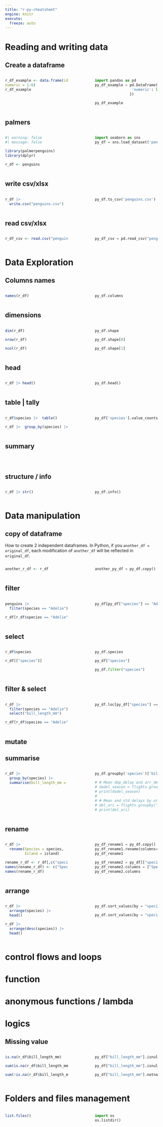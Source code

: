 ```yaml
---
title: "r-py-cheatsheet"
engine: knitr
execute: 
  freeze: auto
---
```


# Reading and writing data

## Create a dataframe
::: {.columns}

::: {.column width="45%"}
```r
r_df_example <- data.frame(id = letters[1:6],
numeric = 1:6)
r_df_example
```
:::
::: {.column width="10%"}
:::
::: {.column width="45%"}

```python
import pandas as pd
py_df_example = pd.DataFrame({'id': list('abcdef'),
                 'numeric': list(range(1, 7))
                })

py_df_example
```
:::

:::

## palmers 
::: {.columns}

::: {.column width="45%"}
```r
#| warning: false 
#| message: false

library(palmerpenguins)
library(dplyr)

r_df <- penguins

```
:::
::: {.column width="10%"}
:::
::: {.column width="45%"}
```python
import seaborn as sns
py_df = sns.load_dataset('penguins')

```
:::

:::

## write csv/xlsx
::: {.columns}

::: {.column width="45%"}
```r
r_df |> 
  write.csv("penguins.csv")
```
:::
::: {.column width="10%"}
:::
::: {.column width="45%"}
```python
py_df.to_csv('penguins.csv')
```
:::

:::

## read csv/xlsx
::: {.columns}
::: {.column width="45%"}
```r
r_df_csv <- read.csv("penguins.csv")
```
:::
::: {.column width="10%"}
:::
::: {.column width="45%"}
```python
py_df_csv =	pd.read_csv("penguins.csv")
```
:::
:::

# Data Exploration

## Columns names
::: {.columns}

::: {.column width="45%"}
```r
names(r_df)
```
:::
::: {.column width="10%"}
:::
::: {.column width="45%"}

```python

py_df.columns
```
:::

:::

## dimensions

::: {.columns}

::: {.column width="45%"}
```r
dim(r_df)
```
```r
nrow(r_df)
```
```r
ncol(r_df)
```

:::
::: {.column width="10%"}
:::
::: {.column width="45%"}

```python

py_df.shape
```
```python

py_df.shape[0]
```
```python

py_df.shape[1]
```
:::

:::

## head
::: {.columns}

::: {.column width="45%"}
```r
r_df |> head()
```

:::

::: {.column width="10%"}
:::
::: {.column width="45%"}
```python
py_df.head()
```

:::
:::
## table | tally
::: {.columns}

::: {.column width="45%"}
```r
r_df$species |>  table()
```
```r
r_df |>  group_by(species) |>  tally()
```

:::

::: {.column width="10%"}
:::
::: {.column width="45%"}
```python
py_df['species'].value_counts()

```

:::
:::
## summary
::: {.columns}

::: {.column width="45%"}
```r

```

:::

::: {.column width="10%"}
:::
::: {.column width="45%"}
```python

```

:::
:::

## structure / info
::: {.columns}

::: {.column width="45%"}
```r
r_df |> str()
```

:::

::: {.column width="10%"}
:::
::: {.column width="45%"}
```python
py_df.info()
```

:::
:::



# Data manipulation

## copy of dataframe

How to create 2 independent dataframes. In Python, if you `another_df = original_df`, each modification of `another_df` will be reflected in `original_df`. 

::: {.columns}
::: {.column width="45%"}
```r
another_r_df <- r_df
```
:::
::: {.column width="10%"}
:::
::: {.column width="45%"}
```python
another_py_df = py_df.copy()
```
:::
:::

## filter
::: {.columns}

::: {.column width="45%"}
```r
penguins |> 
  filter(species == "Adelie")
```
```r
r_df[r_df$species == "Adelie",]
```

:::
::: {.column width="10%"}
:::
::: {.column width="45%"}

```python
py_df[py_df["species"] == "Adelie"]

```
:::

:::

## select
::: {.columns}

::: {.column width="45%"}
```r
r_df$species
```

```r
r_df[["species"]]
```

:::

::: {.column width="10%"}
:::
::: {.column width="45%"}

```python
py_df.species
```


```python
py_df["species"]
```
```python
py_df.filter("species")
```

:::
:::


## filter & select
::: {.columns}

::: {.column width="45%"}
```r
r_df |> 
  filter(species == "Adelie") |> 
  select("bill_length_mm")
```

```r
r_df[r_df$species == "Adelie", "bill_length_mm"]
```

:::

::: {.column width="10%"}
:::
::: {.column width="45%"}

```python
py_df.loc[py_df["species"] == "Adelie", "bill_length_mm"] 

```

:::
:::

## mutate

## summarise
::: {.columns}

::: {.column width="45%"}
```r
r_df |> 
  group_by(species) |> 
  summarise(bill_length_mm = mean(bill_length_mm, na.rm = T))
```
:::

::: {.column width="10%"}
:::
::: {.column width="45%"}

```python
py_df.groupby('species')['bill_length_mm'].mean().reset_index()

# # Mean dep_delay and arr_delay for each season
# dadel_season = flights.groupby('season')['dep_delay', 'arr_delay'].mean().reset_index()
# print(dadel_season)
# 
# # Mean and std delays by origin
# del_ori = flights.groupby('origin')['total_delay', 'dep_delay', 'arr_delay'].agg(['mean', 'std'])
# print(del_ori)

```

:::
:::

## rename

::: {.columns}
::: {.column width="45%"}
```r
r_df |>
  rename(Species = species,
         Island = island)
```
```r
rename_r_df <- r_df[,c("species", "island")]
names(rename_r_df) <- c("Species", "Island")
names(rename_r_df)
```

:::
::: {.column width="10%"}
:::
::: {.column width="45%"}

```python
py_df_rename1 = py_df.copy()
py_df_rename1.rename(columns={'species': 'Species', 'island': 'Island'}, inplace=True)
py_df_rename1
```
```python
py_df_rename2 = py_df[["species","island"]].copy()
py_df_rename2.columns = ["Species", "Island"]
py_df_rename2.columns
```
:::
:::

## arrange

::: {.columns}
::: {.column width="45%"}
```r
r_df |> 
  arrange(species) |> 
  head()
```
```r
r_df |> 
  arrange(desc(species)) |> 
  head()
```

:::
::: {.column width="10%"}
:::
::: {.column width="45%"}
```python
py_df.sort_values(by = "species").head()
```
```python
py_df.sort_values(by = "species", ascending = False).head()
```
:::
:::

# control flows and loops

# function

# anonymous functions / lambda

# logics

## Missing value
::: {.columns}
::: {.column width="45%"}
```r
is.na(r_df$bill_length_mm)
```

```r
sum(is.na(r_df$bill_length_mm) )
```

```r
sum(!is.na(r_df$bill_length_mm) )
```
:::
::: {.column width="10%"}
:::
::: {.column width="45%"}
```python
py_df["bill_length_mm"].isnull()
```

```python
py_df["bill_length_mm"].isnull().sum()

```

```python
py_df["bill_length_mm"].notna().sum()

```
:::
:::

# Folders and files management

::: {.columns}
::: {.column width="45%"}
```r
list.files()	
```
:::
::: {.column width="10%"}
:::
::: {.column width="45%"}
```python
import os
os.listdir()

```
:::
:::
